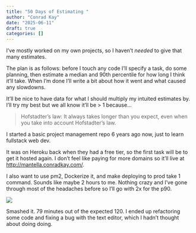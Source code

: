 ```yaml
---
title: "50 Days of Estimating "
author: "Conrad Kay"
date: "2025-06-11"
draft: true
categories: []
---
```


I've mostly worked on my own projects, so I haven't *needed* to give that many estimates.

The plan is as follows: before I touch any code I'll specify a task, do some planning, then estimate a median and 90th percentile for how long I think it'll take. When I'm done I'll write a bit about how it went and what caused any slowdowns.

It'll be nice to have data for what I should multiply my intuited estimates by. I'll try my best but we all know it'll be > 1 because...

> Hofstadter's law: It always takes longer than you expect, even when you take into account Hofstadter's law.

I started a basic project management repo 6 years ago now, just to learn fullstack web dev.

It was on Heroku back when they had a free tier, so the first task will be to get it hosted again. I don't feel like paying for more domains so it'll live at <http://mantella.conradkay.com/>. 

I also want to use pm2, Dockerize it, and make deploying to prod take 1 command. Sounds like maybe 2 hours to me. Nothing crazy and I've gone through most of the headaches before so I'll go with 2x for the p90.

![](assets/task-1-time.jpg)

Smashed it. 79 minutes out of the expected 120. I ended up refactoring some code and fixing a bug with the text editor, which I hadn't thought about doing doing.